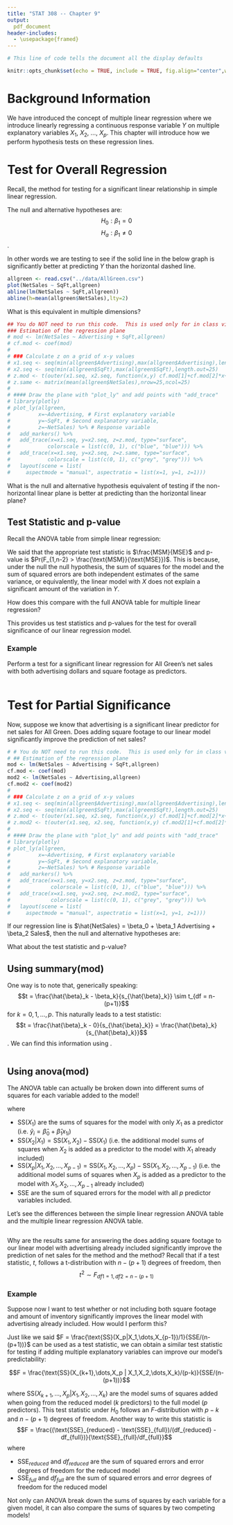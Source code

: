 ---
title: "STAT 308 -- Chapter 9"
output: 
  pdf_document
header-includes:
  - \usepackage{framed}
---

```{r setup, include = TRUE, echo=FALSE}
# This line of code tells the document all the display defaults

knitr::opts_chunk$set(echo = TRUE, include = TRUE, fig.align="center",warnings = FALSE,fig.width = 5,fig.height=3)
```

# Background Information

We have introduced the concept of multiple linear regression where we introduce linearly regressing a continuous response variable $Y$ on multiple explanatory variables $X_1$, $X_2$, $\dots$, $X_p$.  This chapter will introduce how we perform hypothesis tests on these regression lines.

# Test for Overall Regression

Recall, the method for testing for a significant linear relationship in simple linear regression.

The null and alternative hypotheses are:  $$H_0:\beta_1 = 0$$ $$H_a:\beta_1 \neq 0$$. 


In other words we are testing to see if the solid line in the below graph is significantly better at predicting $Y$ than the horizontal dashed line.
```{r}
allgreen <- read.csv("../data/AllGreen.csv")
plot(NetSales ~ SqFt,allgreen)
abline(lm(NetSales ~ SqFt,allgreen))
abline(h=mean(allgreen$NetSales),lty=2)
```



What is this equivalent in multiple dimensions?

```{r, echo=FALSE}
## You do NOT need to run this code.  This is used only for in class visualization.
### Estimation of the regression plane
# mod <- lm(NetSales ~ Advertising + SqFt,allgreen)
# cf.mod <- coef(mod)
# 
# ### Calculate z on a grid of x-y values
# x1.seq <- seq(min(allgreen$Advertising),max(allgreen$Advertising),length.out=25)
# x2.seq <- seq(min(allgreen$SqFt),max(allgreen$SqFt),length.out=25)
# z.mod <- t(outer(x1.seq, x2.seq, function(x,y) cf.mod[1]+cf.mod[2]*x+cf.mod[3]*y))
# z.same <- matrix(mean(allgreen$NetSales),nrow=25,ncol=25)
# 
# #### Draw the plane with "plot_ly" and add points with "add_trace"
# library(plotly)
# plot_ly(allgreen,
#         x=~Advertising, # First explanatory variable
#         y=~SqFt, # Second explanatory variable,
#         z=~NetSales) %>% # Response variable
#   add_markers() %>%
#   add_trace(x=x1.seq, y=x2.seq, z=z.mod, type="surface",
#            colorscale = list(c(0, 1), c("blue", "blue"))) %>%
#   add_trace(x=x1.seq, y=x2.seq, z=z.same, type="surface",
#            colorscale = list(c(0, 1), c("grey", "grey"))) %>%
#   layout(scene = list(
#     aspectmode = "manual", aspectratio = list(x=1, y=1, z=1)))
```

What is the null and alternative hypothesis equivalent of testing if the non-horizontal linear plane is better at predicting than the horizontal linear plane?

## Test Statistic and p-value

Recall the ANOVA table from simple linear regression:

\begin{tabular}{l|l|l|l|l|l}
& df & Sums of Squares & Mean Square & f Value & Pr(>f) \\
\hline
Model & 1 & $\text{SSM} = \text{SSY} - \text{SSE}$ & $\text{MSM} = \frac{\text{SSM}}{1}$ & $\frac{\text{MSM}}{\text{MSE}}$ & $Pr(F_{1,n-2} > \frac{\text{MSM}}{\text{MSE}})$ \\
Error & $n-2$ & $\text{SSE} = \sum_{i = 1}^n (y_i - \hat{y}_i)^2$ & $\text{MSE} = \frac{\text{SSE}}{n - 2}$ & & \\
\hline
Total & $n-1$ & $\text{SSY} = \sum_{i = 1}^n (y_i - \bar{y})^2$ & & & 
\end{tabular}

We said that the appropriate test statistic is $\frac{MSM}{MSE}$ and p-value is $Pr(F_{1,n-2} > \frac{\text{MSM}}{\text{MSE}})$.  This is because, under the null the null hypothesis, the sum of squares for the model and the sum of squared errors are both independent estimates of the same variance, or equivalently, the linear model with $X$ does not explain a significant amount of the variation in $Y$.

How does this compare with the full ANOVA table for multiple linear regression?

\begin{tabular}{l|l|l|l|l|l}
& df & Sums of Squares & Mean Square & f Value & Pr(>f) \\
\hline
Model & $p$ & $\text{SSM} = \text{SSY} - \text{SSE}$ & $\text{MSM} = \frac{\text{SSM}}{p}$ & $\frac{\text{MSM}}{\text{MSE}}$ & $Pr(F_{p,n-(p+1)} > \frac{\text{MSM}}{\text{MSE}})$ \\
Error & $n-(p+1)$ & $\text{SSE}$ & $\text{MSE} = \frac{\text{SSE}}{n - (p+1)}$ & & \\
\hline
Total & $n-1$ & $\text{SSY} = \sum_{i = 1}^n (y_i - \bar{y})^2$ & & & 
\end{tabular}

This provides us test statistics and p-values for the test for overall significance of our linear regression model.

### Example

Perform a test for a significant linear regression for All Green's net sales with both advertising dollars and square footage as predictors. 

```{r}
```

# Test for Partial Significance

Now, suppose we know that advertising is a significant linear predictor for net sales for All Green.  Does adding square footage to our linear model significantly improve the prediction of net sales?

```{r, echo=FALSE}
# # You do NOT need to run this code.  This is used only for in class visualization.
# ## Estimation of the regression plane
mod <- lm(NetSales ~ Advertising + SqFt,allgreen)
cf.mod <- coef(mod)
mod2 <- lm(NetSales ~ Advertising,allgreen)
cf.mod2 <- coef(mod2)
# 
# ### Calculate z on a grid of x-y values
# x1.seq <- seq(min(allgreen$Advertising),max(allgreen$Advertising),length.out=25)
# x2.seq <- seq(min(allgreen$SqFt),max(allgreen$SqFt),length.out=25)
# z.mod <- t(outer(x1.seq, x2.seq, function(x,y) cf.mod[1]+cf.mod[2]*x+cf.mod[3]*y))
# z.mod2 <- t(outer(x1.seq, x2.seq, function(x,y) cf.mod2[1]+cf.mod[2]*x))
# 
# #### Draw the plane with "plot_ly" and add points with "add_trace"
# library(plotly)
# plot_ly(allgreen,
#         x=~Advertising, # First explanatory variable
#         y=~SqFt, # Second explanatory variable,
#         z=~NetSales) %>% # Response variable
#   add_markers() %>%
#   add_trace(x=x1.seq, y=x2.seq, z=z.mod, type="surface",
#             colorscale = list(c(0, 1), c("blue", "blue"))) %>%
#   add_trace(x=x1.seq, y=x2.seq, z=z.mod2, type="surface",
#             colorscale = list(c(0, 1), c("grey", "grey"))) %>%
#   layout(scene = list(
#     aspectmode = "manual", aspectratio = list(x=1, y=1, z=1)))
```

If our regression line is $\hat{NetSales} = \beta_0 + \beta_1 Advertising + \beta_2 Sales$, then the null and alternative hypotheses are:


\vspace{2cm}

What about the test statistic and p-value?

## Using summary(mod)

One way is to note that, generically speaking:  $$t = \frac{\hat{\beta}_k - \beta_k}{s_{\hat{\beta}_k}} \sim t_{df = n-(p+1)}$$ for $k = 0,1,\dots,p$.  This naturally leads to a test statistic: $$t = \frac{\hat{\beta}_k - 0}{s_{\hat{\beta}_k}} = \frac{\hat{\beta}_k}{s_{\hat{\beta}_k}}$$.  We can find this information using \texttt{summary(mod)}.

```{r}

```

## Using anova(mod)

The ANOVA table can actually be broken down into different sums of squares for each variable added to the model!

\begin{tabular}{l|l|l|l|l|l}
& df & Sums of Squares & Mean Square & f Value & Pr(>f) \\
\hline
$X_1$ & $1$ & $\text{SS}(X_1)$ & $\text{MS}(X_1)$ & $\frac{\text{MS}(X_1)}{\text{MSE}}$ & $Pr(F_{1,n-(p+1)} > f)$ \\
$X_2|X_1$ & $1$ & $\text{SS}(X_2|X_1)$ & $\text{MS}(X_2|X_1)$ & $\frac{\text{MS}(X_2|X_1)}{\text{MSE}}$ & $Pr(F_{1,n-(p+1)} > f)$ \\
\vdots & \vdots & \vdots & \vdots & \vdots & \vdots \\
$X_p|X_1,\dots,X_{p-1}$& $1$ & $\text{SS}(X_p|X_1,\dots,X_{p-1})$ & $\text{MS}(X_p|X_1,\dots,X_{p-1})$ & $\frac{\text{MS}(X_p|X_1,\dots,X_{p-1})}{\text{MSE}}$ & $Pr(F_{1,n-(p+1)} > f)$ \\
Error & $n-(p+1)$ & $\text{SSE}$ & $\text{MSE} = \frac{\text{SSE}}{n - (p+1)}$ & & \\
\hline
Total & $n-1$ & $\text{SSY} = \sum_{i = 1}^n (y_i - \bar{y})^2$ & & & 
\end{tabular}

where 

- $\text{SS}(X_1)$ are the sums of squares for the model with only $X_1$ as a predictor (i.e. $\hat{y}_i = \hat{\beta}_0 + \hat{\beta}_1x_{1i}$) 
- $\text{SS}(X_2 | X_1) = \text{SS}(X_1,X_2) - \text{SS}(X_1)$ (i.e. the additional model sums of squares when $X_2$ is added as a predictor to the model with $X_1$ already included)
- $\text{SS}(X_p | X_1,X_2,\dots,X_{p-1}) = \text{SS}(X_1,X_2,\dots,X_{p}) - \text{SS}(X_1,X_2,\dots,X_{p-1})$ (i.e. the additional model sums of squares when $X_p$ is added as a predictor to the model with $X_1,X_2,\dots,X_{p-1}$ already included)
- $\text{SSE}$ are the sum of squared errors for the model with all $p$ predictor variables included.

Let's see the differences between the simple linear regression ANOVA table and the multiple linear regression ANOVA table.

```{r}
```

Why are the results same for answering the does adding square footage to our linear model with advertising already included significantly improve the prediction of net sales for the \texttt{summary(mod)} method and the \texttt{anova(mod)} method?  Recall that if a test statistic, $t$, follows a t-distribution with $n-(p+1)$ degrees of freedom, then $$t^2 \sim F_{df1=1,df2=n-(p+1)}$$

### Example

Suppose now I want to test whether or not including both square footage and amount of inventory significantly improves the linear model with advertising already included.  How would I perform this?

\begin{framed}
\textbf{Reduced Model}: Model with some (but not all) explanatory variables excluded $$Y \sim \mathcal{N}(\beta_0 + \beta_1X_1 + \dots + \beta_kX_k,\sigma^2)$$
\textbf{Full Model}: Model with all explanatory variables included.
$$Y \sim \mathcal{N}(\beta_0 + \beta_1X_1 + \dots + \beta_pX_p,\sigma^2)$$ where $p > k$
\end{framed}

Just like we said $F = \frac{\text{SS}(X_p|X_1,\dots,X_{p-1})/1}{SSE/(n-(p+1))}$ can be used as a test statistic, we can obtain a similar test statistic for testing if adding multiple explanatory variables can improve our model's predictability:

$$F = \frac{\text{SS}(X_{k+1},\dots,X_p | X_1,X_2,\dots,X_k)/(p-k)}{SSE/(n-(p+1))}$$

where $\text{SS}(X_{k+1},\dots,X_p | X_1,X_2,\dots,X_k)$ are the model sums of squares added when going from the reduced model ($k$ predictors) to the full model ($p$ predictors).  This test statistic under $H_0$ follows an $F$-distribution with $p-k$ and $n-(p+1)$ degrees of freedom.  Another way to write this statistic is $$F = \frac{(\text{SSE}_{reduced} - \text{SSE}_{full})/(df_{reduced} - df_{full})}{\text{SSE}_{full}/df_{full}}$$ where 

- $\text{SSE}_{reduced}$ and $df_{reduced}$ are the sum of squared errors and error degrees of freedom for the reduced model
- $\text{SSE}_{full}$ and $df_{full}$ are the sum of squared errors and error degrees of freedom for the reduced model

Not only can ANOVA break down the sums of squares by each variable for a given model, it can also compare the sums of squares by two competing models!

\begin{table}[h!]
\centering
\begin{tabular}{l|l|l|l|l|l}
Res.df & SSE & df & Sum of Squares Added & F & p-value \\
\hline
$df_{reduced}$ & $\text{SSE}_{reduced}$ &&&&\\
$df_{full}$ & $\text{SSE}_{full}$ & $df_{reduced} - df_{full}$ & $\text{SSE}_{reduced} - \text{SSE}_{full}$ & $F$ & p-value \\
\end{tabular}
\end{table}

